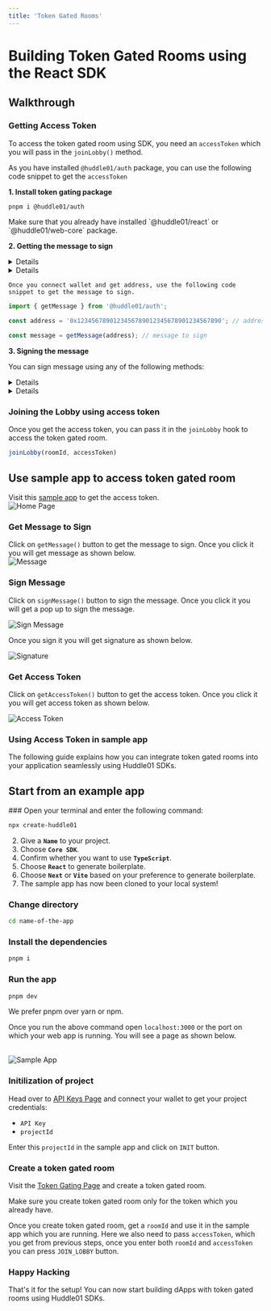 ```yaml
---
title: 'Token Gated Rooms'
---
```




# Building Token Gated Rooms using the React SDK

## Walkthrough
<Steps>

### Getting Access Token 

To access the token gated room using SDK, you need an `accessToken` which you will pass in the `joinLobby()` method.

As you have installed `@huddle01/auth` package, you can use the following code snippet to get the `accessToken`

**1. Install token gating package**

```bash
pnpm i @huddle01/auth
```

<Callout>
  Make sure that you already have installed `@huddle01/react` or `@huddle01/web-core` package. 
</Callout>

**2. Getting the message to sign**

<details>

    <summary> Use wagmi to connect wallet </summary>

    <Steps>
    ### Install wagmi and ethers 
    ```bash 
    pnpm i wagmi ethers^5 connectkit
    ```

    ### Add wagmi to the root of your project  
    ```js
    import { WagmiConfig, createClient } from 'wagmi'
    import { getDefaultClient, ConnectKitProvider } from "connectkit";
    import type { AppProps } from "next/app";

    const client = createClient(
      getDefaultClient({
      autoConnect: true,
      appName: "Huddle01-Token-Gating",
     })
    )

    function App({ Component, pageProps }: AppProps) {
      return (
        <WagmiConfig client={client}>
            <ConnectKitProvider>
                <Component {...pageProps} />
            </ConnectKitProvider>
        </WagmiConfig>
      )
    }
    ```

    ### Add wallet connect button
    ```js
    import { ConnectKitButton } from "connectkit";
    import { useAccount } from "wagmi";

    const ConnectWallet = () => {
      const { address } = useAccount();

      return (
        <div>
          <ConnectKitButton/>
        </div>
      );
    };
    ```
    </Steps>
</details>

<details>
    
    <summary> Connect wallet using wallet01 </summary>

    <Steps>

    ### Install wallet01 package
    ```bash
    pnpm i @wallet01/react @wallet01/evm
    ```

    ### Add wallet01 to the root of your project
    ```js
    import { Wallet01 } from "@wallet01/react";
    import { InjectedConnector } from "@wallet01/evm";
    import type { AppProps } from "next/app";

    function MyApp({ Component, pageProps }: AppProps) {

      return (
        <Wallet01 autoConnect={true} connectors={() => [new InjectedConnector()]}>
          <Component {...pageProps} />
        </Wallet01>
      );
    }
    ```

    ### Add wallet connect button 

    ```js
    import { useConnect } from "@wallet01/react";
    import { useWallet } from "@wallet01/react";

    const ConnectWallet = () => {
      const { connect } = useConnect();
      const { address } = useWallet();

      return (
        <div>
        {
          connectors.map((connector) => (
            <button
              onClick={() => {
                connect({ connector })
              }}
            >
              {address ?? "Connect"}
            </button>
          ))
        }
      </div>
      );
    }
    ```

    </Steps>

</details>

    Once you connect wallet and get address, use the following code snippet to get the message to sign.

```js
import { getMessage } from '@huddle01/auth';

const address = '0x1234567890123456789012345678901234567890'; // address of the user

const message = getMessage(address); // message to sign
```

**3. Signing the message**

You can sign message using any of the following methods:

<details>

    <summary> Use wagmi to sign message and get access token </summary>

    <Steps>
    ### Importing methods from wagmi
    ```js
    import { useAccount, useSignMessage } from "wagmi";
    import { getAccessToken, getMessage } from "@huddle01/auth";
    ```

    ### Signing the message and getting Access token 
    ```js
    const App () => {
      const { address } = useAccount();
      const [accessToken, setAccessToken] = useState("");

      const { signMessage } = useSignMessage({
        onSuccess: async (data) => {
          const token = await getAccessToken(data, address as string);
          setAccessToken(token.accessToken);
        },
      });

      return (
        <div>
          <button 
            onClick={ async() => {
              const msg = await getMessage(address as string);
              signMessage({ message: msg.message });
            }}> 
            Sign Message
          </button>
        </div>
      );
    }
    ```
    </Steps>
</details>

<details> 

    <summary> Use wallet01 to sign message and get access token </summary>

      <Steps> 

        ### Importing methods from wallet01
        ```js
        import { useWallet, useMessage } from "@wallet01/react";
        import { getAccessToken, getMessage } from "@huddle01/auth";
        ```

        ### Signing the message and getting Access token 
        ```js
        const App = () => {
          const { address } = useWallet();
          const { hash, signMessage } = useMessage();

          const [accessToken, setAccessToken] = useState("");

          const getAccessToken = async (hash: string) => {
            const token = await getAccessToken(hash, address as string);
            setAccessToken(token.accessToken);
          };

          useEffect(() => {
            if (hash) {
              setToken(hash);
            }
          }, [hash]);

          return (
            <div>
              <button 
                onClick={ async () => {
                  const msg = await getMessage(address as string);
                  signMessage({message: msg.message});
                }}> 
                Sign Message
              </button>
            </div>
          );
        }
        ```
      </Steps>

</details>

### Joining the Lobby using access token

Once you get the access token, you can pass it in the `joinLobby` hook to access the token gated room. 

```js
joinLobby(roomId, accessToken)
```

</Steps>

## Use sample app to access token gated room

Visit this [sample app](https://auth-simulator.vercel.app/) to get the access token. 
<br/>
<Image 
  src="/docs/images/token-gating/home-page.png"
  alt="Home Page"
  width={1000}
  height={500}
  quality={100}
/>


<Steps>

### Get Message to Sign

Click on `getMessage()` button to get the message to sign. Once you click it you will get message as shown below.
<br/>
<Image 
  src="/docs/images/token-gating/message-to-sign.png"
  alt="Message"
  width={1000}
  height={500}
  quality={100}
/>

### Sign Message

Click on `signMessage()` button to sign the message. Once you click it you will get a pop up to sign the message.
<br/>

<Image 
  src="/docs/images/token-gating/sign-message.png"
  alt="Sign Message"
  width={1000}
  height={500}
  quality={100}
/>

Once you sign it you will get signature as shown below.
<br/>

<Image 
  src="/docs/images/token-gating/message-signature.png"
  alt="Signature"
  width={1000}
  height={500}
  quality={100}
/>

### Get Access Token

Click on `getAccessToken()` button to get the access token. Once you click it you will get access token as shown below.
<br/>

<Image 
  src="/docs/images/token-gating/get-access-token.png"
  alt="Access Token"
  width={1000}
  height={500}
  quality={100}
/>

### Using Access Token in sample app

The following guide explains how you can integrate token gated rooms into your application seamlessly using Huddle01 SDKs. 

## Start from an example app

<Steps>
### Open your terminal and enter the following command:

```bash
npx create-huddle01
```

2. Give a **`Name`** to your project.
3. Choose **`Core SDK`**.
4. Confirm whether you want to use **`TypeScript`**.
5. Choose **`React`** to generate boilerplate.
6. Choose **`Next`** or **`Vite`** based on your preference to generate boilerplate.
7. The sample app has now been cloned to your local system!

### Change directory

```bash
cd name-of-the-app
```

### Install the dependencies

```bash
pnpm i
```

### Run the app

```bash 
pnpm dev
```

<Callout>
 We prefer pnpm over yarn or npm.

</Callout>

Once you run the above command open `localhost:3000` or the port on which your web app is running. 
You will see a page as shown below.

<br/>
<Image 
  src="/docs/images/token-gating/sample-home.png"
  alt="Sample App"
  width={1000}
  height={500}
  quality={100}
/>

### Initilization of project

Head over to [API Keys Page](/api-keys) and connect your wallet to get your project credentials: 

- `API Key`
- `projectId`

Enter this `projectId` in the sample app and click on `INIT` button.

### Create a token gated room 

Visit the [Token Gating Page](/apis/create-room/token-gated-room) and create a token gated room. 

<Callout>
  Make sure you create token gated room only for the token which you already have. 
</Callout>

Once you create token gated room, get a `roomId` and use it in the sample app which you are running. 
Here we also need to pass `accessToken`, which you get from previous steps, 
once you enter both `roomId` and `accessToken` you can press `JOIN_LOBBY` button. 

</Steps>

### Happy Hacking

That's it for the setup! You can now start building dApps with token gated rooms using Huddle01 SDKs.

</Steps>





